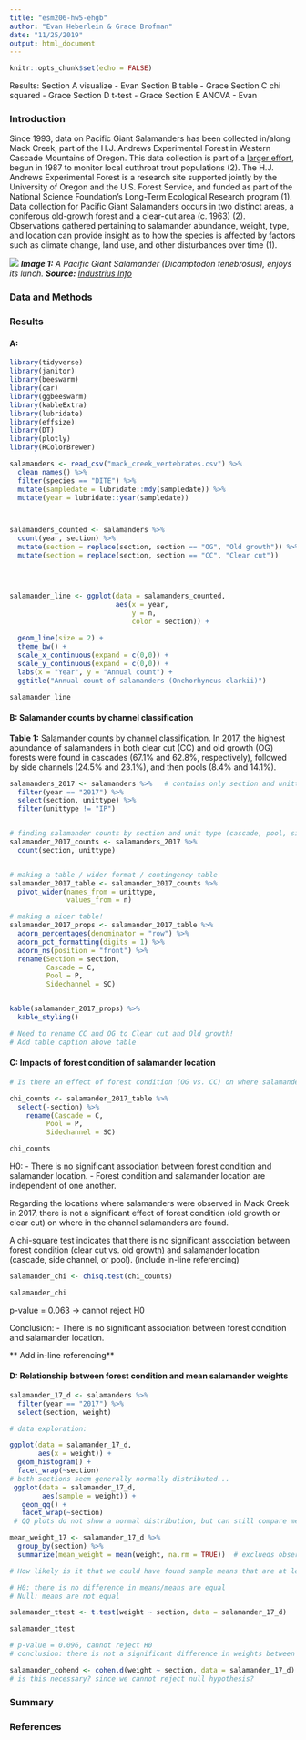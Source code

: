 ```yaml
---
title: "esm206-hw5-ehgb"
author: "Evan Heberlein & Grace Brofman"
date: "11/25/2019"
output: html_document
---
```


```r
knitr::opts_chunk$set(echo = FALSE)
```


Results:
Section A visualize - Evan
Section B table - Grace
Section C chi squared - Grace
Section D t-test - Grace
Section E ANOVA - Evan

### **Introduction**

Since 1993, data on Pacific Giant Salamanders has been collected in/along Mack Creek, part of the H.J. Andrews Experimental Forest in Western Cascade Mountains of Oregon. This data collection is part of a [larger effort](http://andlter.forestry.oregonstate.edu/data/abstract.aspx?dbcode=AS006), begun in 1987 to monitor local cutthroat trout populations (2). The H.J. Andrews Experimental Forest is a research site supported jointly by the University of Oregon and the U.S. Forest Service, and funded as part of the National Science Foundation’s Long-Term Ecological Research program (1). Data collection for Pacific Giant Salamanders occurs in two distinct areas, a coniferous old-growth forest and a clear-cut area (c. 1963) (2). Observations gathered pertaining to salamander abundance, weight, type, and location can provide insight as to how the species is affected by factors such as climate change, land use, and other disturbances over time (1).

![](salamanderpicture.jpg)
***Image 1:** A Pacific Giant Salamander (Dicamptodon tenebrosus), enjoys its lunch.
**Source:** [Industrius Info](https://www.industrious.info/55/08768-pacific-giant-salamander-eating.html)*

### **Data and Methods**

### **Results**

#### A: 

```r
library(tidyverse)
library(janitor)
library(beeswarm)
library(car)
library(ggbeeswarm)
library(kableExtra)
library(lubridate)
library(effsize)
library(DT)
library(plotly)
library(RColorBrewer)
```

```r
salamanders <- read_csv("mack_creek_vertebrates.csv") %>% 
  clean_names() %>% 
  filter(species == "DITE") %>% 
  mutate(sampledate = lubridate::mdy(sampledate)) %>% 
  mutate(year = lubridate::year(sampledate))



salamanders_counted <- salamanders %>%
  count(year, section) %>% 
  mutate(section = replace(section, section == "OG", "Old growth")) %>%
  mutate(section = replace(section, section == "CC", "Clear cut"))




salamander_line <- ggplot(data = salamanders_counted,
                          aes(x = year,
                              y = n,
                              color = section)) +
  
  geom_line(size = 2) +
  theme_bw() +
  scale_x_continuous(expand = c(0,0)) + 
  scale_y_continuous(expand = c(0,0)) +
  labs(x = "Year", y = "Annual count") +
  ggtitle("Annual count of salamanders (Onchorhyncus clarkii)")

salamander_line
```

#### B: Salamander counts by channel classification


**Table 1:** Salamander counts by channel classification. In 2017, the highest abundance of salamanders in both clear cut (CC) and old growth (OG) forests were found in cascades (67.1% and 62.8%, respectively), followed by side channels (24.5% and 23.1%), and then pools (8.4% and 14.1%). 

```r

salamanders_2017 <- salamanders %>%   # contains only section and unittype
  filter(year == "2017") %>% 
  select(section, unittype) %>% 
  filter(unittype != "IP")


# finding salamander counts by section and unit type (cascade, pool, side channel)
salamander_2017_counts <- salamanders_2017 %>%  
  count(section, unittype)


# making a table / wider format / contingency table
salamander_2017_table <- salamander_2017_counts %>% 
  pivot_wider(names_from = unittype,
              values_from = n)

# making a nicer table! 
salamander_2017_props <- salamander_2017_table %>% 
  adorn_percentages(denominator = "row") %>% 
  adorn_pct_formatting(digits = 1) %>% 
  adorn_ns(position = "front") %>% 
  rename(Section = section,
         Cascade = C,
         Pool = P,
         Sidechannel = SC)


kable(salamander_2017_props) %>% 
  kable_styling()

# Need to rename CC and OG to Clear cut and Old growth!
# Add table caption above table

```

#### C: Impacts of forest condition of salamander location


```r
# Is there an effect of forest condition (OG vs. CC) on where salamanders are found (channel classification)?

chi_counts <- salamander_2017_table %>% 
  select(-section) %>% 
    rename(Cascade = C,
         Pool = P,
         Sidechannel = SC)

chi_counts
```

H0:
- There is no significant association between forest condition and salamander location.
- Forest condition and salamander location are independent of one another.

Regarding the locations where salamanders were observed in Mack Creek in 2017, there is not a significant effect of forest condition (old growth or clear cut) on where in the channel salamanders are found.

A chi-square test indicates that there is no significant association between forest condition (clear cut vs. old growth) and salamander location (cascade, side channel, or pool). (include in-line referencing)


```r

salamander_chi <- chisq.test(chi_counts)

salamander_chi

```

p-value = 0.063 -> cannot reject H0

Conclusion:
- There is no significant association between forest condition and salamander location.

** Add in-line referencing**



#### D: Relationship between forest condition and mean salamander weights

 
```r

salamander_17_d <- salamanders %>% 
  filter(year == "2017") %>% 
  select(section, weight)

# data exploration:

ggplot(data = salamander_17_d,
       aes(x = weight)) +
  geom_histogram() +
  facet_wrap(~section)
# both sections seem generally normally distributed...
 ggplot(data = salamander_17_d,
        aes(sample = weight)) +
   geom_qq() +
   facet_wrap(~section)
 # QQ plots do not show a normal distribution, but can still compare means. Because of CLT, sampling distribution of the means will be normal.

mean_weight_17 <- salamander_17_d %>% 
  group_by(section) %>% 
  summarize(mean_weight = mean(weight, na.rm = TRUE))  # exclueds observation 696 with no observed weight

# How likely is it that we could have found sample means that are at least this different (7.78, 6.58) by random chance if the true difference in population means is zero?

# H0: there is no difference in means/means are equal
# Null: means are not equal

salamander_ttest <- t.test(weight ~ section, data = salamander_17_d)

salamander_ttest

# p-value = 0.096, cannot reject H0
# conclusion: there is not a significant difference in weights between salamanders found in old growth forests vs. clear cut sections in 2017.

salamander_cohend <- cohen.d(weight ~ section, data = salamander_17_d) 
# is this necessary? since we cannot reject null hypothesis?

```
 
### **Summary**

### **References**

